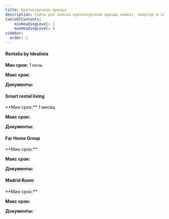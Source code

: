 ```yaml
---
title: Краткосрочная аренда
description: Сайты для поиска краткосрочной аренды комнат, квартир и коливинга в Мадриде
tableOfContents:
    minHeadingLevel: 1
    maxHeadingLevel: 4
sidebar:
  order: 2
---
```



#### Rentalia by Idealista
**Мин срок:** 1 ночь

**Макс срок:**

**Документы:**
<LinkCard title="Rentalia" description="Отпускное жилье" href="https://www.rentalia.com/" target="_blank"  />


#### Smart rental living
<Badge text="Комната" variant="tip" size="small" />
**Мин срок:** 1 месяц

**Макс срок:**

**Документы:**
<LinkCard title="Smart rental living" description="" href="https://www.smartrentalliving.com/en/home-en/" target="_blank"  />


#### Far Home Group
<Badge text="Комната" variant="tip" size="small" />
**Мин срок:**

**Макс срок:**

**Документы:**
<LinkCard title="Far Home Group" description="Хостелы, апартаменты, коливинги, коворкинги" href="https://farhomehostels.com/" target="_blank"  />


#### Madrid Room
<Badge text="Комната" variant="tip" size="small" />
**Мин срок:**

**Макс срок:**

**Документы:**
<LinkCard title="Madrid Room" description="Доска объявлений для съемных комнат" href="https://madridroom.com/" target="_blank"  />
